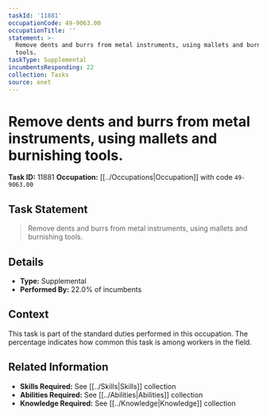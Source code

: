 ```yaml
---
taskId: '11881'
occupationCode: 49-9063.00
occupationTitle: ''
statement: >-
  Remove dents and burrs from metal instruments, using mallets and burnishing
  tools.
taskType: Supplemental
incumbentsResponding: 22
collection: Tasks
source: onet
---
```

# Remove dents and burrs from metal instruments, using mallets and burnishing tools.

**Task ID:** 11881
**Occupation:** [[../Occupations|Occupation]] with code `49-9063.00`

## Task Statement

> Remove dents and burrs from metal instruments, using mallets and burnishing tools.

## Details

- **Type:** Supplemental
- **Performed By:** 22.0% of incumbents

## Context

This task is part of the standard duties performed in this occupation. The percentage indicates how common this task is among workers in the field.

## Related Information

- **Skills Required:** See [[../Skills|Skills]] collection
- **Abilities Required:** See [[../Abilities|Abilities]] collection
- **Knowledge Required:** See [[../Knowledge|Knowledge]] collection

